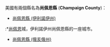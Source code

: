 {{noteTA
|G1=US_CA_Cities
|G2=USState
}}
美國有兩個縣名為'''尚佩恩縣''' ('''Champaign County''')：
* [[尚佩恩縣_(伊利諾伊州)|尚佩恩縣 (伊利諾伊州)]]
:*[[尚佩恩_(伊利诺伊州)|尚佩恩]]城，伊利諾伊州尚佩恩縣的一座城市。
* [[尚佩恩縣_(俄亥俄州)|尚佩恩縣 (俄亥俄州)]]

{{disambig|S尚佩恩縣|Cat=四字县名消歧义}}